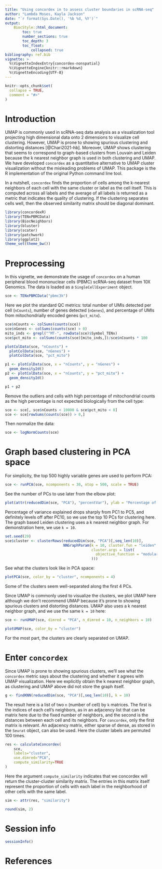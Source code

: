 ```yaml
---
title: "Using concordex in to assess cluster boundaries in scRNA-seq"
author: "Lambda Moses, Kayla Jackson"
date: "`r format(Sys.Date(), '%b %d, %Y')`"
output:
    BiocStyle::html_document:
        toc: true
        number_sections: true
        toc_depth: 3
        toc_float:
            collapsed: true
bibliography: ref.bib
vignette: >
  %\VignetteIndexEntry{concordex-nonspatial}
  %\VignetteEngine{knitr::rmarkdown}
  %\VignetteEncoding{UTF-8}
---
```


```r
knitr::opts_chunk$set(
  collapse = TRUE,
  comment = "#>"
)
```

# Introduction

UMAP is commonly used in scRNA-seq data analysis as a visualization tool
projecting high dimensional data onto 2 dimensions to visualize cell clustering.
However, UMAP is prone to showing spurious clustering and distorting distances
[@Chari2021-hb]. Moreover, UMAP shows clustering that seems to correspond to
graph-based clusters from Louvain and Leiden because the k nearest neighbor
graph is used in both clustering and UMAP. We have developed `concordex` as a
quantitative alternative to UMAP cluster visualization without the misleading
problems of UMAP. This package is the R implementation of the original Python
command line tool.

In a nutshell, `concordex` finds the proportion of cells among the k-nearest
neighbors of each cell with the same cluster or label as the cell itself. This
is computed across all labels and the average of all labels is returned as a
metric that indicates the quality of clustering. If the clustering separates cells
well, then the observed similarity matrix should be diagonal dominant. 

``` r
library(concordexR)
library(TENxPBMCData)
library(BiocNeighbors)
library(bluster)
library(scater)
library(patchwork)
library(ggplot2)
theme_set(theme_bw())
```

# Preprocessing

In this vignette, we demonstrate the usage of `concordex` on a human peripheral
blood mononuclear cells (PBMC) scRNA-seq dataset from 10X Genomics. The data is
loaded as a `SingleCellExperiment` object.

``` r
sce <- TENxPBMCData("pbmc3k")
```

Here we plot the standard QC metrics: total number of UMIs detected per cell
(`nCounts`), number of genes detected (`nGenes`), and percentage of UMIs from
mitochondrially encoded genes (`pct_mito`).

``` r
sce$nCounts <- colSums(counts(sce))
sce$nGenes <- colSums(counts(sce) > 0)
mito_inds <- grepl("^MT-", rowData(sce)$Symbol_TENx)
sce$pct_mito <- colSums(counts(sce)[mito_inds,])/sce$nCounts * 100
```

``` r
plotColData(sce, "nCounts") +
  plotColData(sce, "nGenes") +
  plotColData(sce, "pct_mito")
```

``` r
p1 <- plotColData(sce, x = "nCounts", y = "nGenes") +
  geom_density2d()
p2 <- plotColData(sce, x = "nCounts", y = "pct_mito") +
  geom_density2d()

p1 + p2
```

Remove the outliers and cells with high percentage of mitochondrial counts as
the high percentage is not expected biologically from the cell type:

``` r
sce <- sce[, sce$nCounts < 10000 & sce$pct_mito < 8]
sce <- sce[rowSums(counts(sce)) > 0,]
```

Then normalize the data:

``` r
sce <- logNormCounts(sce)
```

# Graph based clustering in PCA space

For simplicity, the top 500 highly variable genes are used to perform PCA:

``` r
sce <- runPCA(sce, ncomponents = 30, ntop = 500, scale = TRUE)
```

See the number of PCs to use later from the elbow plot:

``` r
plot(attr(reducedDim(sce, "PCA"), "percentVar"), ylab = "Percentage of variance explained")
```

Percentage of variance explained drops sharply from PC1 to PC5, and definitely
levels off after PC10, so we use the top 10 PCs for clustering here. The graph
based Leiden clustering uses a k nearest neighbor graph. For demonstration here,
we use `k = 10`.

``` r
set.seed(29)
sce$cluster <- clusterRows(reducedDim(sce, "PCA")[,seq_len(10)],
                           NNGraphParam(k = 10, cluster.fun = "leiden",
                                        cluster.args = list(
                                          objective_function = "modularity"
                                        )))
```

See what the clusters look like in PCA space:

``` r
plotPCA(sce, color_by = "cluster", ncomponents = 4)
```

Some of the clusters seem well-separated along the first 4 PCs.

Since UMAP is commonly used to visualize the clusters, we plot UMAP here
although we don't recommend UMAP because it's prone to showing spurious clusters
and distorting distances. UMAP also uses a k nearest neighbor graph, and we use
the same `k = 10` here:

``` r
sce <- runUMAP(sce, dimred = "PCA", n_dimred = 10, n_neighbors = 10)
```

``` r
plotUMAP(sce, color_by = "cluster")
```

For the most part, the clusters are clearly separated on UMAP.

# Enter `concordex`

Since UMAP is prone to showing spurious clusters, we'll see what the `concordex`
metric says about the clustering and whether it agrees with UMAP visualization.
Here we explicitly obtain the k nearest neighbor graph, as clustering and UMAP
above did not store the graph itself.

``` r
g <- findKNN(reducedDim(sce, "PCA")[,seq_len(10)], k = 10)
```

The result here is a list of two `n` (number of cell) by `k` matrices. The first
is the indices of each cell's neighbors, as in an adjacency list that can be
matrix here due to the fixed number of neighbors, and the second is the
distances between each cell and its neighbors. For `concordex`, only the first
matrix is relevant. An adjacency matrix, either sparse of dense, as stored in
the `Seurat` object, can also be used. Here the cluster labels are permuted 100
times.

``` r
res <- calculateConcordex(
    sce, 
    labels="cluster", 
    use.dimred="PCA",
    compute_similarity=TRUE
)
```

Here the argument `compute_similarity` indicates that we concordex will return 
the cluster-cluster similarity matrix. The entries in this matrix  itself represent
the proportion of cells with each label in the neighborhood of other cells with the
same label.

```r
sim <- attr(res, "similarity")

round(sim, 2)
```

# Session info

``` r
sessionInfo()
```

# References
